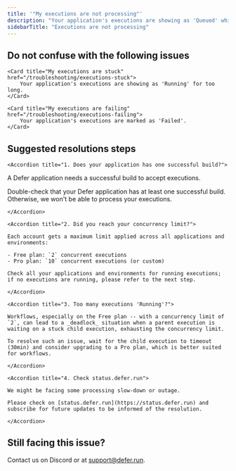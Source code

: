 ```yaml
---
title: '"My executions are not processing"'
description: "Your application's executions are showing as 'Queued' while none are 'Running'."
sidebarTitle: "Executions are not processing"
---
```


## Do not confuse with the following issues

<CardGroup cols={2}>

    <Card title="My executions are stuck" href="/troubleshooting/executions-stuck">
        Your application's executions are showing as 'Running' for too long.
    </Card>

    <Card title="My executions are failing" href="/troubleshooting/executions-failing">
        Your application's executions are marked as 'Failed'.
    </Card>

</CardGroup>

## Suggested resolutions steps

<AccordionGroup>

    <Accordion title="1. Does your application has one successful build?">

A Defer application needs a successful build to accept executions.

Double-check that your Defer application has at least one successful build. Otherwise, we won't be able to process your executions.

    </Accordion>

    <Accordion title="2. Did you reach your concurrency limit?">

    Each account gets a maximum limit applied across all applications and environments:

    - Free plan: `2` concurrent executions
    - Pro plan: `10` concurrent executions (or custom)

    Check all your applications and environments for running executions; if no executions are running, please refer to the next step.

    </Accordion>

    <Accordion title="3. Too many executions 'Running'?">

    Workflows, especially on the Free plan -- with a concurrency limit of `2`, can lead to a _deadlock_ situation when a parent execution is waiting on a stuck child execution, exhausting the concurrency limit.

    To resolve such an issue, wait for the child execution to timeout (30min) and consider upgrading to a Pro plan, which is better suited for workflows.

    </Accordion>

    <Accordion title="4. Check status.defer.run">

    We might be facing some processing slow-down or outage.

    Please check on [status.defer.run](https://status.defer.run) and subscribe for future updates to be informed of the resolution.

    </Accordion>

</AccordionGroup>

## Still facing this issue?

Contact us on Discord or at support@defer.run.

<script src="https://status.defer.run/embed/script.js"></script>
